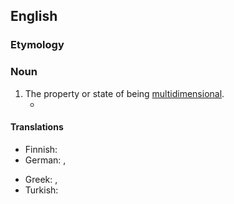==English==

===Etymology===
{{suffix|en|multidimensional|ity}}

===Noun===
{{en-noun|-|+}}

# The property or state of being [[multidimensional]].
#* {{quote-journal|1=en|year=2018|author=James Lambert|title=A multitude of ‘lishes’: The nomenclature of hybridity|journal=English World-Wide|page=9|url=https://www.researchgate.net/publication/318367113_A_multitude_of_lishes_The_nomenclature_of_hybridity
|text=In reality, the '''multidimensionality''' of language contact in multilingual environments ensures no such neat compartmentalisation.}}

====Translations====
{{trans-top|the property of being multidimensional}}
* Finnish: {{t|fi|moniulotteisuus}}
* German: {{t+|de|Mehrdimensionalität|f}}, {{t+|de|Multidimensionalität|f}}
{{trans-mid}}
* Greek: {{t|el|πολυδιαστασιμότητα|f}}, {{t|el|πολυδιάστατος χαρακτήρας|m}}
* Turkish: {{t|tr|çok boyutluluk}}
{{trans-bottom}}